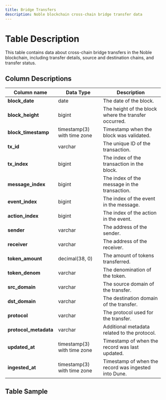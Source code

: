 ```yaml
---
title: Bridge Transfers
description: Noble blockchain cross-chain bridge transfer data
---
```


# Table Description

This table contains data about cross-chain bridge transfers in the Noble blockchain, including transfer details, source and destination chains, and transfer status.

## Column Descriptions

| Column name       | Data Type | Description                                                   |
| ---------------- | --------- | ------------------------------------------------------------- |
| **block_date**       | date      | The date of the block.                                         |
| **block_height**     | bigint    | The height of the block where the transfer occurred.           |
| **block_timestamp**  | timestamp(3) with time zone | Timestamp when the block was validated.                        |
| **tx_id**            | varchar   | The unique ID of the transaction.                              |
| **tx_index**         | bigint    | The index of the transaction in the block.                     |
| **message_index**    | bigint    | The index of the message in the transaction.                   |
| **event_index**      | bigint    | The index of the event in the message.                         |
| **action_index**     | bigint    | The index of the action in the event.                          |
| **sender**           | varchar   | The address of the sender.                                     |
| **receiver**         | varchar   | The address of the receiver.                                   |
| **token_amount**     | decimal(38, 0) | The amount of tokens transferred.                              |
| **token_denom**      | varchar   | The denomination of the token.                                 |
| **src_domain**       | varchar   | The source domain of the transfer.                             |
| **dst_domain**       | varchar   | The destination domain of the transfer.                        |
| **protocol**         | varchar   | The protocol used for the transfer.                            |
| **protocol_metadata** | varchar   | Additional metadata related to the protocol.                  |
| **updated_at**       | timestamp(3) with time zone | Timestamp of when the record was last updated.                 |
| **ingested_at**      | timestamp(3) with time zone | Timestamp of when the record was ingested into Dune.           |

## Table Sample


<TableSample tableSchema="noble" tableName="bridge_transfers" /> 